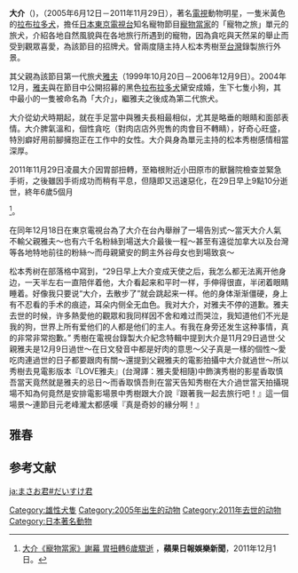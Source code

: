 {{merge to|雅夫|time=2011-12-02T03:46:38+00:00}}
{{Infobox Animal
| name                    = 大介<br>だいすけ君
| image                   = 
| caption                 =  
| birthname               = 
| othername               = 
| species                 = [[狗|狗]]
| breed                   = 米黃色[[拉布拉多犬|拉布拉多犬]]
| gender                  = [[雄性|雄性]]
| birthdate               = 2005年6月12日
| birthplace              = {{JPN}}
| deathdate               = 2011年11月29日（6歲）
| deathplace              = {{JPN}}
| restingplace            = 
| restingplacecoordinates = 
| relativeage             = 
| nationality             = 
| occupation              = 寵物節目寵物當家的「寵物之旅」單元的旅犬
| employer                = 
| role                    = 
| yearsactive             = 
| known                   = 
| awards                  = 
| title                   = 
| term                    = 
| predecessor             = 
| successor               = [[雅春|雅春]]（まさはる君）
| owner                   = [[松本秀樹|松本秀樹]]
| parents                 = [[雅夫|雅夫]]  [[黛安|黛安]]
| children                = 
| weight                  = 
| height                  = 
| appearance              = 
| namedafter              = 
| website                 = 
}}
{{Japanese|japanese=だいすけ|kana=だいすけ|romaji=Daisuke}}
'''大介'''（{{lang-ja|だいすけ君}})，（2005年6月12日－2011年11月29日），著名[[電視|電視]]動物明星，一隻米黃色的[[拉布拉多犬|拉布拉多犬]]，擔任[[日本|日本]][[東京電視台|東京電視台]]知名寵物節目[[寵物當家|寵物當家]]的「寵物之旅」單元的旅犬，介紹各地自然風貌與在各地旅行所遇到的寵物，因為貪吃與天然呆的舉止而受到觀眾喜愛，為該節目的招牌犬。曾兩度隨主持人松本秀樹至[[台灣|台灣]]錄製旅行外景。

其父親為該節目第一代旅犬[[雅夫|雅夫]]（1999年10月20日－2006年12月9日）。2004年12月，[[雅夫|雅夫]]與在節目中公開招募的黑色[[拉布拉多犬|拉布拉多犬]]黛安成婚，生下七隻小狗，其中最小的一隻被命名為「大介」，繼雅夫之後成為第二代旅犬。

大介從幼犬時期起，就在手足當中與雅夫長相最相似，尤其是略垂的眼睛和面部表情。大介脾氣溫和，個性貪吃（對肉店店外兜售的肉會目不轉睛），好奇心旺盛，特別癖好用前腳擁抱正在工作中的女性。大介與身為單元主持的松本秀樹感情相當深厚。

2011年11月29日凌晨大介因胃部扭轉，至箱根附近小田原市的獸醫院檢查並緊急手術，之後雖因手術成功而稍有平息，但隨即又迅速惡化，在29日早上9點10分逝世，終年6歲5個月

<ref>[http://www.appledaily.com.tw/appledaily/article/entertainment/20111201/33855767 大介《寵物當家》謝幕 胃扭轉6歲驟逝] {{Wayback|url=http://www.appledaily.com.tw/appledaily/article/entertainment/20111201/33855767 |date=20120627003140 }}，'''蘋果日報娛樂新聞'''，2011年12月1日。</ref>。

在同年12月18日在東京電視台為了大介在台內舉辦了一場告別式～當天大介人氣不輸父親雅夫～也有六千名粉絲到場送大介最後一程～甚至有遠從加拿大以及台灣等各地特地前往的粉絲～而母親黛安的飼主外谷母女也到場致哀～

松本秀树在部落格中寫到，“29日早上大介变成天使之后，我怎么都无法离开他身边，一天半左右一直陪伴着他，大介看起来和平时一样，手伸得很直，半闭着眼睛睡着。好像我只要说“大介，去散步了”就会跳起来一样。他的身体渐渐僵硬，身上有不忍看的手术的痕迹，耳朵内侧全无血色。我对大介，对雅夫不停的道歉。雅夫去世的时候，许多熱愛他的觀眾和我同样因不舍和难过而哭泣，我知道他们不光是我的狗，世界上所有爱他们的人都是他们的主人。有我在身旁还发生这种事情，真的非常非常抱歉。”
秀樹在電視台錄製大介紀念特輯中提到大介是11月29日過世·父親雅夫是12月9日過世～在日文發音中都是好肉的意思～父子真是一樣的個性～愛吃肉連過世的日子都要跟肉有關～還提到父親雅夫的電影拍攝中大介就過世～所以秀樹去見電影版本『LOVE雅夫』(台灣譯：雅夫愛相隨)中飾演秀樹的影星香取慎吾當天竟然就是雅夫的忌日～而香取慎吾則在當天告知秀樹在大介過世當天拍攝現場不知為何竟然是安排電影場景中秀樹跟大介說『跟著我一起去旅行吧！』這一個場景～連節目元老峰瀧太都感嘆『真是奇妙的緣分啊！』

==雅春==
{{Infobox Animal
| name                    = [[雅春|雅春]]<br>まさはる君
| image                   = 
| caption                 =  
| birthname               = 
| othername               = 
| species                 = [[狗|狗]]
| breed                   = 黃色[[拉布拉多犬|拉布拉多犬]]
| gender                  = [[雄性|雄性]]
| birthdate               = 2012年1月16日
| birthplace              = {{JPN}}
| deathdate               = 
| deathplace              = 
| restingplace            = 
| restingplacecoordinates = 
| relativeage             = 
| nationality             = 
| occupation              = 寵物節目寵物當家的「寵物之旅」單元的旅犬
| employer                = 
| role                    = 
| yearsactive             = 
| known                   = 
| awards                  = 
| title                   = 
| term                    = 
| predecessor             = 
| successor               = 
| owner                   = [[松本秀樹|松本秀樹]]
| parents                 = 
| children                = 
| weight                  = 
| height                  = 
| appearance              = 
| namedafter              = 
| website                 = 
}}

==参考文献==
<div class="references-small">
<references />
</div>


{{DEFAULTSORT:Daisuke}}
[[Category:雄性犬隻|Category:雄性犬隻]]
[[Category:2005年出生的动物|Category:2005年出生的动物]]
[[Category:2011年去世的动物|Category:2011年去世的动物]]
[[Category:日本著名動物|Category:日本著名動物]]

[[ja:まさお君#だいすけ君|ja:まさお君#だいすけ君]]